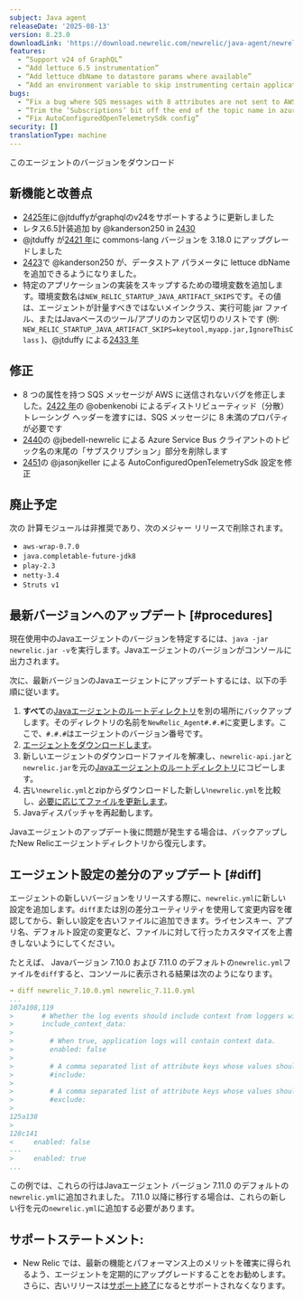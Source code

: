 ```yaml
---
subject: Java agent
releaseDate: '2025-08-13'
version: 8.23.0
downloadLink: 'https://download.newrelic.com/newrelic/java-agent/newrelic-agent/8.23.0/'
features:
  - “Support v24 of GraphQL”
  - “Add lettuce 6.5 instrumentation”
  - “Add lettuce dbName to datastore params where available”
  - “Add an environment variable to skip instrumenting certain applications”
bugs:
  - “Fix a bug where SQS messages with 8 attributes are not sent to AWS”
  - “Trim the ‘Subscriptions’ bit off the end of the topic name in azure service bus client”
  - “Fix AutoConfiguredOpenTelemetrySdk config”
security: []
translationType: machine
---
```


<ButtonGroup>
  <ButtonLink role="button" to="https://download.newrelic.com/newrelic/java-agent/newrelic-agent/8.23.0/" variant="primary">
    このエージェントのバージョンをダウンロード
  </ButtonLink>
</ButtonGroup>

## 新機能と改善点

* [2425年](https://github.com/newrelic/newrelic-java-agent/pull/2425)に@jtduffyがgraphqlのv24をサポートするように更新しました
* レタス6.5計装追加 by @kanderson250 in [2430](https://github.com/newrelic/newrelic-java-agent/pull/2430)
* @jtduffy が[2421 年](https://github.com/newrelic/newrelic-java-agent/pull/2421)に commons-lang バージョンを 3.18.0 にアップグレードしました
* [2423](https://github.com/newrelic/newrelic-java-agent/pull/2423)で @kanderson250 が、データストア パラメータに lettuce dbName を追加できるようになりました。
* 特定のアプリケーションの実装をスキップするための環境変数を追加します。環境変数名は`NEW_RELIC_STARTUP_JAVA_ARTIFACT_SKIPS`です。その値は、エージェントが計量すべきではないメインクラス、実行可能 jar ファイル、またはJavaベースのツール/アプリのカンマ区切りのリストです (例: `NEW_RELIC_STARTUP_JAVA_ARTIFACT_SKIPS=keytool,myapp.jar,IgnoreThisClass` )、@jtduffy による[2433 年](https://github.com/newrelic/newrelic-java-agent/pull/2433)

## 修正

* 8 つの属性を持つ SQS メッセージが AWS に送信されないバグを修正しました。[2422 年](https://github.com/newrelic/newrelic-java-agent/pull/2422)の @obenkenobi によるディストリビューティッド（分散）トレーシング ヘッダーを渡すには、SQS メッセージに 8 未満のプロパティが必要です
* [2440](https://github.com/newrelic/newrelic-java-agent/pull/2440)の @jbedell-newrelic による Azure Service Bus クライアントのトピック名の末尾の「サブスクリプション」部分を削除します
* [2451](https://github.com/newrelic/newrelic-java-agent/pull/2451)の @jasonjkeller による AutoConfiguredOpenTelemetrySdk 設定を修正

## 廃止予定

次の 計算モジュールは非推奨であり、次のメジャー リリースで削除されます。

* `aws-wrap-0.7.0`
* `java.completable-future-jdk8`
* `play-2.3`
* `netty-3.4`
* `Struts v1`

## 最新バージョンへのアップデート [#procedures]

現在使用中のJavaエージェントのバージョンを特定するには、`java -jar newrelic.jar -v`を実行します。Javaエージェントのバージョンがコンソールに出力されます。

次に、最新バージョンのJavaエージェントにアップデートするには、以下の手順に従います。

1. **すべて**の[Javaエージェントのルートディレクトリ](/docs/agents/manage-apm-agents/troubleshooting/find-agent-root-directory#java-agent)を別の場所にバックアップします。そのディレクトリの名前を`NewRelic_Agent#.#.#`に変更します。ここで、`#.#.#`はエージェントのバージョン番号です。
2. [エージェントをダウンロードします](/docs/release-notes/agent-release-notes/java-release-notes)。
3. 新しいエージェントのダウンロードファイルを解凍し、`newrelic-api.jar`と`newrelic.jar`を元の[Javaエージェントのルートディレクトリ](/docs/agents/manage-apm-agents/troubleshooting/find-agent-root-directory#java-agent)にコピーします。
4. 古い`newrelic.yml`とzipからダウンロードした新しい`newrelic.yml`を比較し、[必要に応じてファイルを更新します](#diff)。
5. Javaディスパッチャを再起動します。

Javaエージェントのアップデート後に問題が発生する場合は、バックアップしたNew Relicエージェントディレクトリから復元します。

## エージェント設定の差分のアップデート [#diff]

エージェントの新しいバージョンをリリースする際に、`newrelic.yml`に新しい設定を追加します。`diff`または別の差分ユーティリティを使用して変更内容を確認してから、新しい設定を古いファイルに追加できます。ライセンスキー、アプリ名、デフォルト設定の変更など、ファイルに対して行ったカスタマイズを上書きしないようにしてください。

たとえば、 Javaバージョン 7.10.0 および 7.11.0 のデフォルトの`newrelic.yml`ファイルを`diff`すると、コンソールに表示される結果は次のようになります。

```yaml
➜ diff newrelic_7.10.0.yml newrelic_7.11.0.yml
...
107a108,119
>       # Whether the log events should include context from loggers with support for that.
>       include_context_data:
>
>         # When true, application logs will contain context data.
>         enabled: false
>
>         # A comma separated list of attribute keys whose values should be sent to New Relic.
>         #include:
>
>         # A comma separated list of attribute keys whose values should not be sent to New Relic.
>         #exclude:
>
125a138
>
128c141
<     enabled: false
---
>     enabled: true
...
```

この例では、これらの行はJavaエージェント バージョン 7.11.0 のデフォルトの`newrelic.yml`に追加されました。 7.11.0 以降に移行する場合は、これらの新しい行を元の`newrelic.yml`に追加する必要があります。

## サポートステートメント:

* New Relic では、最新の機能とパフォーマンス上のメリットを確実に得られるよう、エージェントを定期的にアップグレードすることをお勧めします。さらに、古いリリースは[サポート終了](https://docs.newrelic.com/docs/using-new-relic/cross-product-functions/install-configure/notification-changes-new-relic-saas-features-distributed-software/)になるとサポートされなくなります。